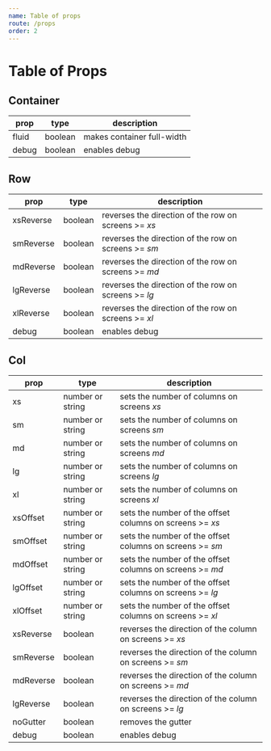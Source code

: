 ```yaml
---
name: Table of props
route: /props
order: 2
---
```


# Table of Props

## Container

| prop      | type    | description                |
|-----------|---------|--------------------------- |
| fluid     | boolean | makes container full-width |
| debug     | boolean | enables debug              |

## Row
| prop      | type    | description                                          |
|-----------|---------|------------------------------------------------------|
| xsReverse | boolean | reverses the direction of the row on screens >= *xs* |
| smReverse | boolean | reverses the direction of the row on screens >= *sm* |
| mdReverse | boolean | reverses the direction of the row on screens >= *md* |
| lgReverse | boolean | reverses the direction of the row on screens >= *lg* |
| xlReverse | boolean | reverses the direction of the row on screens >= *xl* |
| debug     | boolean | enables debug                                        |

## Col

| prop      | type             | description                                              |
|-----------|------------------|----------------------------------------------------------|
| xs        | number or string | sets the number of columns on screens *xs*               |
| sm        | number or string | sets the number of columns on screens *sm*               |
| md        | number or string | sets the number of columns on screens *md*               |
| lg        | number or string | sets the number of columns on screens *lg*               |
| xl        | number or string | sets the number of columns on screens *xl*               |
| xsOffset  | number or string | sets the number of the offset columns on screens >= *xs* |
| smOffset  | number or string | sets the number of the offset columns on screens >= *sm* |
| mdOffset  | number or string | sets the number of the offset columns on screens >= *md* |
| lgOffset  | number or string | sets the number of the offset columns on screens >= *lg* |
| xlOffset  | number or string | sets the number of the offset columns on screens >= *xl* |
| xsReverse | boolean          | reverses the direction of the column on screens >= *xs*  |
| smReverse | boolean          | reverses the direction of the column on screens >= *sm*  |
| mdReverse | boolean          | reverses the direction of the column on screens >= *md*  |
| lgReverse | boolean          | reverses the direction of the column on screens >= *lg*  |
| noGutter  | boolean          | removes the gutter                                       |
| debug     | boolean          | enables debug                                            |

